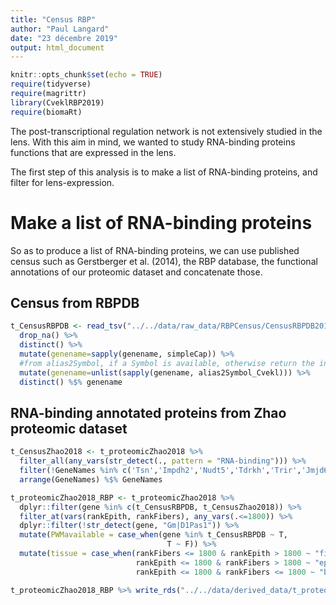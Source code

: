 ```yaml
---
title: "Census RBP"
author: "Paul Langard"
date: "23 décembre 2019"
output: html_document
---
```


```r
knitr::opts_chunk$set(echo = TRUE)
require(tidyverse)
require(magrittr)
library(CveklRBP2019)
require(biomaRt)
```

The post-transcriptional regulation network is not extensively studied in the lens. With this aim in mind, we wanted to study RNA-binding proteins functions that are expressed in the lens. 

The first step of this analysis is to make a list of RNA-binding proteins, and filter for lens-expression.

# Make a list of RNA-binding proteins

So as to produce a list of RNA-binding proteins, we can use published census such as Gerstberger et al. (2014), the RBP database, the functional annotations of our proteomic dataset and concatenate those. 

## Census from RBPDB

```r
t_CensusRBPDB <- read_tsv("../../data/raw_data/RBPCensus/CensusRBPDB2012.tsv", col_names = c("genename"), col_types = "____c") %>% 
  drop_na() %>% 
  distinct() %>%
  mutate(genename=sapply(genename, simpleCap)) %>%
  #from alias2Symbol, if a Symbol is available, otherwise return the initial genename
  mutate(genename=unlist(sapply(genename, alias2Symbol_Cvekl))) %>% 
  distinct() %$% genename
```

## RNA-binding annotated proteins from Zhao proteomic dataset

```r
t_CensusZhao2018 <- t_proteomicZhao2018 %>% 
  filter_all(any_vars(str_detect(., pattern = "RNA-binding"))) %>%
  filter(!GeneNames %in% c('Tsn','Impdh2','Nudt5','Tdrkh','Trir','Jmjd6','Ro60', "Trove2"))%>%
  arrange(GeneNames) %$% GeneNames
```

```r
t_proteomicZhao2018_RBP <- t_proteomicZhao2018 %>%
  dplyr::filter(gene %in% c(t_CensusRBPDB, t_CensusZhao2018)) %>%
  filter_at(vars(rankEpith, rankFibers), any_vars(.<=1800)) %>%
  dplyr::filter(!str_detect(gene, "Gm|D1Pas1")) %>%
  mutate(PWMavailable = case_when(gene %in% t_CensusRBPDB ~ T,
                                   T ~ F)) %>%
  mutate(tissue = case_when(rankFibers <= 1800 & rankEpith > 1800 ~ "fibers",
                            rankEpith <= 1800 & rankFibers > 1800 ~ "epi",
                            rankEpith <= 1800 & rankFibers <= 1800 ~ "both"))

t_proteomicZhao2018_RBP %>% write_rds("../../data/derived_data/t_proteomicZhao2018_RBP.rds")
```


<!-- ## Census from Huang 2018 -->

<!-- ```{r censusHuang, eval=F, include=F} -->
<!-- t_CensusHuang2018 <- readxl::read_xlsx("CensusRBPHuang2018_PNAS.xlsx", sheet="DS1.Mass Data", skip=1)  %>% drop_na() %>% -->
<!--   dplyr::select(proteinname=`Protein name`, genename=Gene, Classification) %>% -->
<!--   separate_rows(genename, sep=";") %>% -->
<!--     #use MGI symbol convention, first letter is a major caps, the rest is lower -->
<!--   mutate(genename=sapply(genename, simpleCap)) %>% -->
<!--   #from alias2Symbol, if a Symbol is available, otherwise return the initial genename -->
<!--   mutate(genename=unlist(sapply(genename, alias2Symbol_Cvekl)))  -->
<!-- ``` -->


<!-- ## Census from Nature -->

<!-- ```{r censusNature, eval=F, include=F} -->
<!-- t_CensusGerstberger2014 <-readxl::read_xls(path="CensusRBPGerstberger2014_Nature.xls",sheet="RBP table")  %>% -->
<!--   rename(genename=`gene name`) %>% -->
<!--   #use MGI symbol convention, first letter is a major caps, the rest is lower -->
<!--   mutate(genename=sapply(genename, simpleCap)) %>% -->
<!--   #from alias2Symbol, if a Symbol is available, otherwise return the initial genename -->
<!--   mutate(genename=unlist(sapply(genename, alias2Symbol_Cvekl)))  -->

<!-- ``` -->

<!-- Then we gather everything together, and filter for expression within our proteomic dataset.  -->



